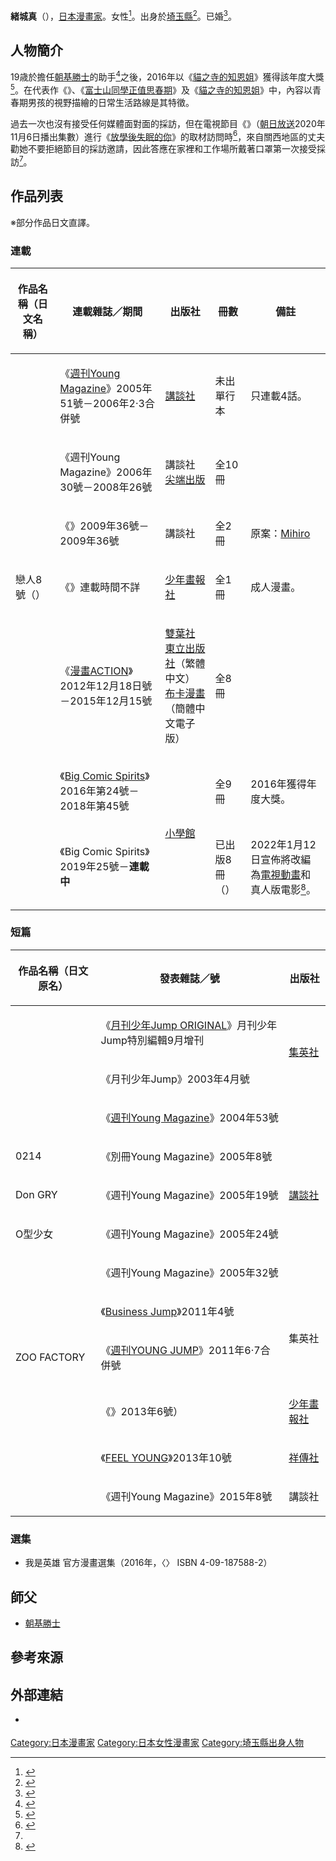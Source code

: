 {{Infobox comics creator
| 名稱 = 緒城真
| 外文名 = 
| 外文 = ja
| 圖片 = 
| 圖片尺寸 = 
| 圖片簡介 = 
| 本名 = 
| 日文名稱 = オジロ マコト
| 平假名 = おじろ まこと
| 羅馬拼音 = Ojiro Makoto
| 筆名 = 
| 出生日期 = 
| 出生地點 = {{JPN}}[[埼玉縣|埼玉縣]]
| 逝世日期 = 
| 逝世地點 = 
| 國籍 = {{JPN}}
| 職業 = [[漫畫家|漫畫家]]
| 稱號 = 
| 活動開始 = 
| 活動結束 = 
| 類型 = [[青年漫畫|青年漫畫]]
| 代表作 = 《{{link-ja|思春期狂想曲|カテキン (漫画)}}》<br />《[[富士山同學正值思春期|富士山同學正值思春期]]》<br />《[[貓之寺的知恩姐|貓之寺的知恩姐]]》
| 合作人 = 
| 配偶 = 有
| 兒女 = 
| 親屬 = 
| 獎項 = 2016年度{{link-ja|電視兄弟#兄弟漫畫獎|テレビブロス#ブロスコミックアワード|兄弟漫畫獎}}大獎<br />（《貓之寺的知恩姐》）
| 簽名 = 
| 網站 = 
| module = 
}}
{{japanese|japanese=オジロ マコト|kana=おじろ まこと|romaji=Ojiro Makoto}}
'''緒城真'''（{{lang-ja|オジロ マコト}}{{bd||}}），[[日本|日本]][[漫畫家|漫畫家]]。女性<ref>{{cite news|url=https://www.reallocal.jp/70589|script-title=ja:「アオハル漫画」の舞台に七尾。SNSで人気に。|newspaper=real local金澤|date=2019-10-15|accessdate=2019-12-15|language=ja}}</ref>。出身於[[埼玉縣|埼玉縣]]<ref>{{cite web|url=https://www.hokkoku.co.jp/subpage/H20191213103.htm|script-title=ja:“七尾舞台「君は放課後インソムニア」 原画展が開幕　能登食祭市場”|work={{link-ja|北國新聞|北國新聞}}|date=2019-12-13|accessdate=2019-12-13|language=ja}}</ref>。已婚<ref name="mu_mu_20201106">{{cite web|url=https://twitter.com/mu_mu_/status/1324734209320079360|title=2020年11月6日23:23 (JST)|work=@mu_mu_的[[Twitter|Twitter]]|date=2020-11-07|accessdate=2020-11-07|language=ja}}</ref>。

== 人物簡介 ==
19歳於擔任[[朝基勝士|朝基勝士]]的助手<ref>{{cite news|url=http://www.city.misato.lg.jp/secure/3058/1610.pdf|script-title=ja:いきいきLIFE 物語に三郷の風景|newspaper={{lang|ja|広報みさと}}|publisher=[[三鄉市|三鄉市]]|format=pdf|date=2016-10-14|accessdate=2020-11-07|language=ja}}</ref>之後，2016年以《[[貓之寺的知恩姐|貓之寺的知恩姐]]》獲得該年度{{link-ja|電視兄弟#兄弟漫畫獎|テレビブロス#ブロスコミックアワード|兄弟漫畫獎}}大獎<ref>{{cite news|url=https://natalie.mu/comic/news/214747|script-title=ja:「猫のお寺の知恩さん」ブロスのマンガ大賞を受賞、描き下ろしやインタビューも|newspaper=[[Natalie_(網站)|Comic Natalie]]|publisher=Natasha|date=2016-12-26|accessdate=2020-11-07|language=ja}}</ref>。在代表作《{{link-ja|思春期狂想曲|カテキン (漫画)}}》、《[[富士山同學正值思春期|富士山同學正值思春期]]》及《[[貓之寺的知恩姐|貓之寺的知恩姐]]》中，內容以青春期男孩的視野描繪的日常生活路線是其特徵。

過去一次也沒有接受任何媒體面對面的採訪，但在電視節目《{{link-ja|偵探騎士大搜查|探偵!ナイトスクープ}}》（[[朝日放送|朝日放送]]2020年11月6日播出集數）進行《[[放學後失眠的你|放學後失眠的你]]》的取材訪問時<ref>{{cite news|url=https://natalie.mu/comic/news/403626|script-title=ja:「君は放課後インソムニア」の主人公は僕？「探偵！ナイトスクープ」に依頼舞い込む|newspaper=Comic Natalie|publisher=Natasha|date=2020-11-05|accessdate=2020-11-07|language=ja}}</ref>，來自關西地區的丈夫勸她不要拒絕節目的採訪邀請，因此答應在家裡和工作場所戴著口罩第一次接受採訪<ref name="mu_mu_20201106"/>。

== 作品列表 ==
※部分作品日文直譯。
=== 連載 ===
{|class=wikitable style="font-size:small"
|-
!作品名稱（日文名稱）!!連載雜誌／期間!!出版社!!冊數!!備註
|-
|{{lang|ja|女王様が死んじゃった}}||《[[週刊Young_Magazine|週刊Young Magazine]]》2005年51號－2006年2·3合併號||{{flagicon|JPN}} [[講談社|講談社]]||未出單行本||只連載4話。
|-
|{{nihongo|{{link-ja|思春期狂想曲|カテキン (漫画)}}|カテキン}}||《週刊Young Magazine》2006年30號－2008年26號||{{flagicon|JPN}} 講談社<br />{{flagicon|TWN}} [[尖端出版|尖端出版]]||全10冊||
|-
|{{lang|ja|{{link-ja|Nude (小說)#漫畫|Nude (小説)#漫画|nude ～AV女優みひろ誕生物語～}}}}||《{{link-ja|月刊Young Magazine|月刊ヤングマガジン}}》2009年36號－2009年36號||{{flagicon|Japan}} 講談社||全2冊||原案：[[朝美穗香|Mihiro]]
|-
|戀人8號（{{lang|ja|恋人8号}}）||《{{link-ja|Young Comic|ヤングコミック}}》連載時間不詳||{{flagicon|JPN}} [[少年畫報社|少年畫報社]]||全1冊||成人漫畫。
|-
|{{nihongo|[[富士山同學正值思春期|富士山同學正值思春期]]|富士山さんは思春期}}||《[[漫畫ACTION|漫畫ACTION]]》<br />2012年12月18日號－2015年12月15號||{{flagicon|JPN}} [[雙葉社|雙葉社]]<br />{{flagicon|TWN}} [[東立出版社|東立出版社]]（繁體中文）<br />{{flagicon|CHN}} [[布卡漫畫|布卡漫畫]]（簡體中文電子版）||全8冊||
|-
|{{nihongo|[[貓之寺的知恩姐|貓之寺的知恩姐]]|猫のお寺の知恩さん}}||《[[Big_Comic_Spirits|Big Comic Spirits]]》2016年第24號－2018年第45號||rowspan="2"|{{flagicon|JPN}} [[小學館|小學館]]||全9冊||2016年獲得年度{{link-ja|電視兄弟#兄弟漫畫獎|テレビブロス#ブロスコミックアワード|兄弟漫畫獎}}大獎。
|-
|{{nihongo|[[放學後失眠的你|放學後失眠的你]]|君は放課後インソムニア}}||《Big Comic Spirits》2019年25號－'''連載中'''||已出版8冊<br />（{{as of|2022|1|12}}）||2022年1月12日宣佈將改編為[[日本電視動畫|電視動畫]]和真人版電影<ref>{{cite web|url=https://natalie.mu/comic/news/461265|script-title=ja:オジロマコト「君は放課後インソムニア」TVアニメ化&実写映画化が決定|website=[[Natalie_(網站)|Comic Natalie]]|date=2022-01-12|accessdate=2022-01-15|language=ja|archive-date=2022-01-14|archive-url=https://web.archive.org/web/20220114050825/https://natalie.mu/comic/news/461265|dead-url=no}}</ref>。
|}

=== 短篇 ===
{|class="wikitable" style="font-size:small"
!作品名稱（日文原名）!!發表雜誌／號!!出版社
|-
|{{lang|ja|パクパクマン}}||《[[月刊少年Jump|月刊少年Jump ORIGINAL]]》月刊少年Jump特別編輯9月增刊||rowspan="2"|{{flagicon|JPN}} [[集英社|集英社]]
|-
|{{lang|ja|パクパクマン}}||《月刊少年Jump》2003年4月號
|-
|{{lang|ja|マル(食)パクリ}}||《[[週刊Young_Magazine|週刊Young Magazine]]》2004年53號||rowspan="5"|{{flagicon|JPN}} [[講談社|講談社]]
|-
|0214||《別冊Young Magazine》2005年8號
|-
|Don GRY||《週刊Young Magazine》2005年19號
|-
|O型少女||《週刊Young Magazine》2005年24號
|-
|{{lang|ja|露出的な彼女}}||《週刊Young Magazine》2005年32號
|-
|{{lang|ja|おちごとチューっ}}||《[[Business_Jump|Business Jump]]》2011年4號||rowspan="2"|{{flagicon|JPN}} 集英社
|-
|ZOO FACTORY||《[[週刊YOUNG_JUMP|週刊YOUNG JUMP]]》2011年6·7合併號
|-
|{{lang|ja|せいきまつしんどろーむ}}||《{{link-ja|Young Comic|ヤングコミック|Young Comic Cherry}}》2013年6號）||{{flagicon|JPN}} [[少年畫報社|少年畫報社]]
|-
|{{lang|ja|私の本棚}}||《[[FEEL_YOUNG|FEEL YOUNG]]》2013年10號||{{flagicon|JPN}} [[祥傳社|祥傳社]]
|-
|{{lang|ja|はじめての担当 (ヒト)}}||《週刊Young Magazine》2015年8號||{{flagicon|JPN}} 講談社
|}

=== 選集 ===
* 我是英雄 官方漫畫選集（2016年，〈{{link-ja|BIG COMICS|ビッグコミックス}}〉 ISBN 4-09-187588-2）

== 師父 ==
* [[朝基勝士|朝基勝士]]

== 參考來源 ==
{{reflist}}

== 外部連結 ==
* {{Twitter|nekoteraphoto}} {{ja icon}}

{{Normdaten}}
{{DEFAULTSORT:Ojiro Makoto}}
[[Category:日本漫畫家|Category:日本漫畫家]]
[[Category:日本女性漫畫家|Category:日本女性漫畫家]]
[[Category:埼玉縣出身人物|Category:埼玉縣出身人物]]